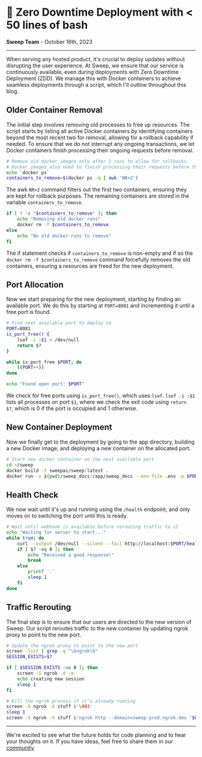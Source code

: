 # 🔄 Zero Downtime Deployment with \< 50 lines of bash

**Sweep Team** - October 16th, 2023

---

When serving any hosted product, it's crucial to deploy updates without disrupting the user experience. At Sweep, we ensure that our service is continuously available, even during deployments with Zero Downtime Deployment (ZDD). We manage this with Docker containers to achieve seamless deployments through a script, which I'll outline throughout this blog.

## Older Container Removal

The initial step involves removing old processes to free up resources. The script starts by listing all active Docker containers by identifying containers beyond the most recent two for removal, allowing for a rollback capability if needed. To ensure that we do not interrupt any ongoing transactions, we let Docker containers finish processing their ongoing requests before removal.

```bash filename="deploy.sh" showLineNumbers
# Remove old docker images only after 2 runs to allow for rollbacks.
# Docker images also need to finish processing their requests before they can be removed.
echo `docker ps`
containers_to_remove=$(docker ps -q | awk 'NR>2')
```
The awk `NR>2` command filters out the first two containers, ensuring they are kept for rollback purposes. The remaining containers are stored in the variable `containers_to_remove`.
```bash filename="deploy.sh" showLineNumbers
if [ ! -z "$containers_to_remove" ]; then
    echo "Removing old docker runs"
    docker rm -f $containers_to_remove
else
    echo "No old docker runs to remove"
fi
```

The if statement checks if `containers_to_remove` is non-empty and if so the `docker rm -f $containers_to_remove` command forcefully removes the old containers, ensuring a resources are freed for the new deployment.


## Port Allocation

Now we start preparing for the new deployment, starting by finding an available port. We do this by starting at `PORT=8081` and incrementing it until a free port is found.

```bash filename="deploy.sh" showLineNumbers
# Find next available port to deploy to
PORT=8081
is_port_free() {
    lsof -i :$1 > /dev/null
    return $?
}

while is_port_free $PORT; do
    ((PORT++))
done

echo "Found open port: $PORT"
```

We check for free ports using `is_port_free()`, which uses `lsof`. `lsof -i :$1` lists all processes on port `$1`, where we check the exit code using `return $?`, which is 0 if the port is occupied and 1 otherwise.

## New Container Deployment
Now we finally get to the deployment by going to the app directory, building a new Docker image, and deploying a new container on the allocated port.

```bash filename="deploy.sh" showLineNumbers
# Start new docker container on the next available port
cd ~/sweep
docker build -t sweepai/sweep:latest .
docker run -v $(pwd)/sweep_docs:/app/sweep_docs --env-file .env -p $PORT:8080 -d sweepai/sweep:latest
```

## Health Check

We now wait until it's up and running using the `/health` endpoint, and only moves on to switching the port until this is ready.

```bash filename="deploy.sh" showLineNumbers
# Wait until webhook is available before rerouting traffic to it
echo "Waiting for server to start..."
while true; do
    curl --output /dev/null --silent --fail http://localhost:$PORT/health
    if [ $? -eq 0 ]; then
        echo "Received a good response!"
        break
    else
        printf '.'
        sleep 1
    fi
done
```

## Traffic Rerouting
The final step is to ensure that our users are directed to the new version of Sweep. Our script reroutes traffic to the new container by updating ngrok proxy to point to the new port.

```bash filename="deploy.sh" showLineNumbers
# Update the ngrok proxy to point to the new port
screen -list | grep -q "\bngrok\b"
SESSION_EXISTS=$?

if [ $SESSION_EXISTS -ne 0 ]; then
    screen -S ngrok -d -m
    echo creating new session
    sleep 1
fi

# Kill the ngrok process if it's already running
screen -S ngrok -X stuff $'\003'
sleep 1
screen -S ngrok -X stuff $'ngrok http --domain=sweep-prod.ngrok.dev '$PORT$'\n'
```

---

We're excited to see what the future holds for code planning and to hear your thoughts on it. If you have ideas, feel free to share them in our [community](https://discord.gg/sweep).
